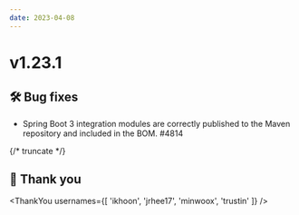 ```yaml
---
date: 2023-04-08
---
```


# v1.23.1

## 🛠️ Bug fixes

- Spring Boot 3 integration modules are correctly published to the Maven repository and included in the BOM. #4814

{/* truncate */}

## 🙇 Thank you

<ThankYou usernames={[
  'ikhoon',
  'jrhee17',
  'minwoox',
  'trustin'
]} />